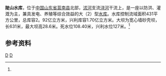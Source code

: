 {{Infobox Reservoir 
|name = 陡山水库
|nickname = 
|image = 
|image_caption = 
|map = 
|map_caption = 
|pushpin_map = China Shandong
|pushpin_map_caption = 陡山水库在山东省的位置
|code = BEB21000382
|class = 大（2）型水库
|location_of_reservoir = [[山东省|山东省]][[莒南县|莒南县]]
|location_of_dam = 
|inflow = 
|outflow = [[浔河_(沭河)|浔河]]
|catchment_area = 431
|reservoir_area = 
|mean_depth = 
|maximum_depth = 
|flood_level = 
|normal_water_level =
|dead_water_level = 108.40
|water_quality = 
|island = 
|maximum_storage_capacity = 
|normal_storage_capacity =
|dead_storage_capacity = 
|type_of_dam =宽心墙砂壳坝
|elevation_of_dam = 132.10
|height_of_dam = 28.6
|length_of_dam = 631
|width_of_dam = 9
|installed_capacity = 
|irrigated_area =
|start = 
|complete = 1959年
|cost = 
|emigrate =22 757
|latd = 35
|latm = 20
|lats = 27
|latNS =N 
|longd = 118
|longm = 52
|longs = 11
|longEW = E
|website = 
|footnotes = <ref name="中国河湖大典">{{cite book zh |author=《[[中国河湖大典|中国河湖大典]]》编纂委员会 |title=《中国河湖大典·淮河卷》 |format=M |edition=1 |location=北京 |publisher=中国水利水电出版社 |date=2010年9月 |pages=211页 |id= ISBN 978-7-5084-7953-8}}</ref>
}}
'''陡山水库'''，位于[[中国|中国]][[山东省|山东省]][[莒南县|莒南县]]北部，[[沭河|沭河]]支流[[浔河_(沭河)|浔河]]干流上，是一座以防洪、灌溉为主，兼具发电、养殖等综合效益的大（2）型[[水库|水库]]。水库控制流域面积431平方公里，总库容2。92亿立方米，兴利库容1.70亿立方米。大坝为宽心墙砂壳坝，长631米，最大坝高28.6米。死水位108.40米，兴利水位127米。<ref name="中国河湖大典"/>
==参考资料==
{{reflist}}
[[Category:山东水库|D]]
[[Category:沂沭泗河水系|D]]